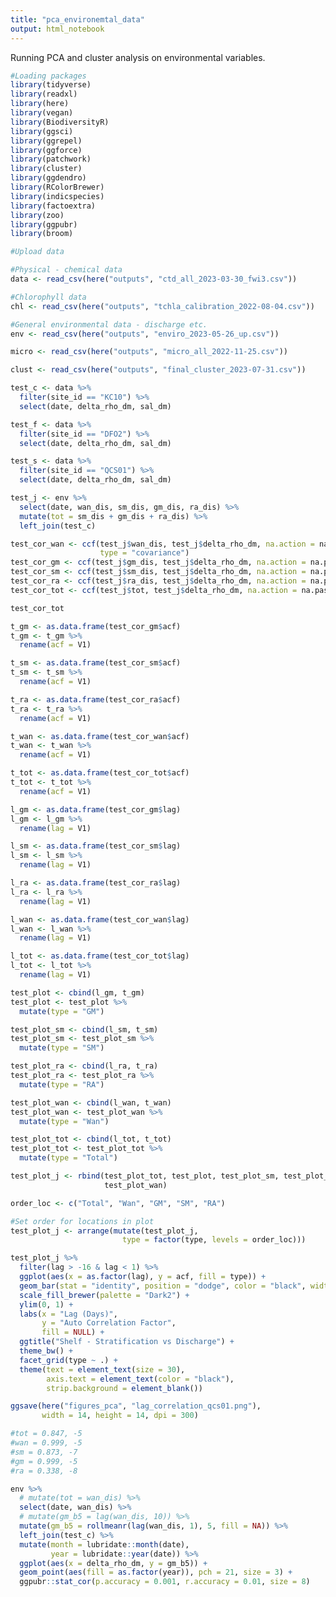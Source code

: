 ```yaml
---
title: "pca_environemtal_data"
output: html_notebook
---
```


Running PCA and cluster analysis on environmental variables.
```r
#Loading packages
library(tidyverse)
library(readxl)
library(here)
library(vegan)
library(BiodiversityR)
library(ggsci)
library(ggrepel)
library(ggforce)
library(patchwork)
library(cluster)
library(ggdendro)
library(RColorBrewer)
library(indicspecies)
library(factoextra)
library(zoo)
library(ggpubr)
library(broom)
```

```r
#Upload data

#Physical - chemical data
data <- read_csv(here("outputs", "ctd_all_2023-03-30_fwi3.csv"))

#Chlorophyll data
chl <- read_csv(here("outputs", "tchla_calibration_2022-08-04.csv"))

#General environmental data - discharge etc.
env <- read_csv(here("outputs", "enviro_2023-05-26_up.csv"))

micro <- read_csv(here("outputs", "micro_all_2022-11-25.csv"))

clust <- read_csv(here("outputs", "final_cluster_2023-07-31.csv"))
```


```r
test_c <- data %>% 
  filter(site_id == "KC10") %>% 
  select(date, delta_rho_dm, sal_dm)

test_f <- data %>% 
  filter(site_id == "DFO2") %>% 
  select(date, delta_rho_dm, sal_dm)

test_s <- data %>% 
  filter(site_id == "QCS01") %>% 
  select(date, delta_rho_dm, sal_dm)

test_j <- env %>% 
  select(date, wan_dis, sm_dis, gm_dis, ra_dis) %>% 
  mutate(tot = sm_dis + gm_dis + ra_dis) %>% 
  left_join(test_c)

test_cor_wan <- ccf(test_j$wan_dis, test_j$delta_rho_dm, na.action = na.pass,
                    type = "covariance")
test_cor_gm <- ccf(test_j$gm_dis, test_j$delta_rho_dm, na.action = na.pass)
test_cor_sm <- ccf(test_j$sm_dis, test_j$delta_rho_dm, na.action = na.pass)
test_cor_ra <- ccf(test_j$ra_dis, test_j$delta_rho_dm, na.action = na.pass)
test_cor_tot <- ccf(test_j$tot, test_j$delta_rho_dm, na.action = na.pass)

test_cor_tot
```


```r
t_gm <- as.data.frame(test_cor_gm$acf)
t_gm <- t_gm %>% 
  rename(acf = V1)

t_sm <- as.data.frame(test_cor_sm$acf)
t_sm <- t_sm %>% 
  rename(acf = V1)

t_ra <- as.data.frame(test_cor_ra$acf)
t_ra <- t_ra %>% 
  rename(acf = V1)

t_wan <- as.data.frame(test_cor_wan$acf)
t_wan <- t_wan %>% 
  rename(acf = V1)

t_tot <- as.data.frame(test_cor_tot$acf)
t_tot <- t_tot %>% 
  rename(acf = V1)

l_gm <- as.data.frame(test_cor_gm$lag)
l_gm <- l_gm %>% 
  rename(lag = V1)

l_sm <- as.data.frame(test_cor_sm$lag)
l_sm <- l_sm %>% 
  rename(lag = V1)

l_ra <- as.data.frame(test_cor_ra$lag)
l_ra <- l_ra %>% 
  rename(lag = V1)

l_wan <- as.data.frame(test_cor_wan$lag)
l_wan <- l_wan %>% 
  rename(lag = V1)

l_tot <- as.data.frame(test_cor_tot$lag)
l_tot <- l_tot %>% 
  rename(lag = V1)

test_plot <- cbind(l_gm, t_gm)
test_plot <- test_plot %>% 
  mutate(type = "GM")

test_plot_sm <- cbind(l_sm, t_sm)
test_plot_sm <- test_plot_sm %>% 
  mutate(type = "SM")

test_plot_ra <- cbind(l_ra, t_ra)
test_plot_ra <- test_plot_ra %>% 
  mutate(type = "RA")

test_plot_wan <- cbind(l_wan, t_wan)
test_plot_wan <- test_plot_wan %>% 
  mutate(type = "Wan")

test_plot_tot <- cbind(l_tot, t_tot)
test_plot_tot <- test_plot_tot %>% 
  mutate(type = "Total")

test_plot_j <- rbind(test_plot_tot, test_plot, test_plot_sm, test_plot_ra,
                     test_plot_wan)
```

```r
order_loc <- c("Total", "Wan", "GM", "SM", "RA")

#Set order for locations in plot
test_plot_j <- arrange(mutate(test_plot_j,
                         type = factor(type, levels = order_loc)))
```


```r
test_plot_j %>% 
  filter(lag > -16 & lag < 1) %>% 
  ggplot(aes(x = as.factor(lag), y = acf, fill = type)) +
  geom_bar(stat = "identity", position = "dodge", color = "black", width = 0.6) +
  scale_fill_brewer(palette = "Dark2") +
  ylim(0, 1) +
  labs(x = "Lag (Days)",
       y = "Auto Correlation Factor",
       fill = NULL) +
  ggtitle("Shelf - Stratification vs Discharge") +
  theme_bw() +
  facet_grid(type ~ .) +
  theme(text = element_text(size = 30),
        axis.text = element_text(color = "black"),
        strip.background = element_blank())

ggsave(here("figures_pca", "lag_correlation_qcs01.png"), 
       width = 14, height = 14, dpi = 300)
```


```r
#tot = 0.847, -5
#wan = 0.999, -5
#sm = 0.873, -7
#gm = 0.999, -5
#ra = 0.338, -8

env %>%
  # mutate(tot = wan_dis) %>% 
  select(date, wan_dis) %>% 
  # mutate(gm_b5 = lag(wan_dis, 10)) %>% 
  mutate(gm_b5 = rollmeanr(lag(wan_dis, 1), 5, fill = NA)) %>% 
  left_join(test_c) %>% 
  mutate(month = lubridate::month(date),
         year = lubridate::year(date)) %>%
  ggplot(aes(x = delta_rho_dm, y = gm_b5)) +
  geom_point(aes(fill = as.factor(year)), pch = 21, size = 3) +
  ggpubr::stat_cor(p.accuracy = 0.001, r.accuracy = 0.01, size = 8) 

```


